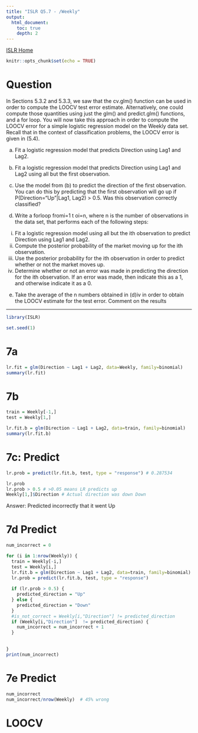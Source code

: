 ```yaml
---
title: "ISLR Q5.7 - /Weekly"
output:
  html_document:
    toc: true
    depth: 2      
---
```

[ISLR Home](../index.html)

```r
knitr::opts_chunk$set(echo = TRUE)
```

# Question

In Sections 5.3.2 and 5.3.3, we saw that the cv.glm() function can be used in order to compute the LOOCV test error estimate. Alternatively, one could compute those quantities using just the glm() and predict.glm() functions, and a for loop. You will now take this approach in order to compute the LOOCV error for a simple logistic regression model on the Weekly data set. Recall that in the context of classification problems, the LOOCV error is given in (5.4).

(a) Fit a logistic regression model that predicts Direction using Lag1 and Lag2.

(b) Fit a logistic regression model that predicts Direction using Lag1 and Lag2 using all but the first observation.

(c) Use the model from (b) to predict the direction of the first observation. You can do this by predicting that the first observation will go up if P(Direction="Up"|Lag1, Lag2) > 0.5. Was this observation correctly classified?

(d) Write a forloop fromi=1 t oi=n, where n is the number of observations in the data set, that performs each of the following steps:
 i. Fit a logistic regression model using all but the ith observation to predict Direction using Lag1 and Lag2.
 ii. Compute the posterior probability of the market moving up for the ith observation.
 iii. Use the posterior probability for the ith observation in order to predict whether or not the market moves up.
 iv. Determine whether or not an error was made in predicting the direction for the ith observation. If an error was made, then indicate this as a 1, and otherwise indicate it as a 0.

(e) Take the average of the n numbers obtained in (d)iv in order to obtain the LOOCV estimate for the test error. Comment on the results

***

```r
library(ISLR)
```

```r
set.seed(1)
```


# 7a

```r
lr.fit = glm(Direction ~ Lag1 + Lag2, data=Weekly, family=binomial)
summary(lr.fit)
```

# 7b

```r
train = Weekly[-1,]
test = Weekly[1,]

lr.fit.b = glm(Direction ~ Lag1 + Lag2, data=train, family=binomial)
summary(lr.fit.b)
```

# 7c: Predict

```r
lr.prob = predict(lr.fit.b, test, type = "response") # 0.287534

lr.prob
lr.prob > 0.5 # >0.05 means LR predicts up
Weekly[1,]$Direction # Actual direction was down Down
```

Answer: Predicted incorrectly that it went Up

# 7d Predict

```r
num_incorrect = 0

for (i in 1:nrow(Weekly)) {
  train = Weekly[-i,]
  test = Weekly[i,]
  lr.fit.b = glm(Direction ~ Lag1 + Lag2, data=train, family=binomial)
  lr.prob = predict(lr.fit.b, test, type = "response")
  
  if (lr.prob > 0.5) {
    predicted_direction = "Up"
  } else {
    predicted_direction = "Down"
  }
  #is_not_correct = Weekly[i,"Direction"] != predicted_direction
  if (Weekly[i,"Direction"]  != predicted_direction) {
    num_incorrect = num_incorrect + 1
  }
  
  
}
print(num_incorrect)
```


# 7e Predict

```r
num_incorrect
num_incorrect/nrow(Weekly)  # 45% wrong
```



# LOOCV

